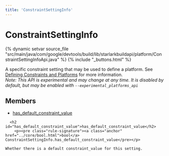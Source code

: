 ```yaml
---
title: 'ConstraintSettingInfo'
---
```


<html devsite>
<head>
  <meta name="project_path" value="/_project.yaml">
  <meta name="book_path" value="/_book.yaml">
</head>
<body>

<h1 class="page-title" id="modules.ConstraintSettingInfo">ConstraintSettingInfo</h1>

{% dynamic setvar source_file "src/main/java/com/google/devtools/build/lib/starlarkbuildapi/platform/ConstraintSettingInfoApi.java" %}
{% include "_buttons.html" %}
<!-- {% raw %} -->

A specific constraint setting that may be used to define a platform. See <a href='/docs/platforms#constraints-platforms'>Defining Constraints and Platforms</a> for more information.<br/><i>Note: This API is experimental and may change at any time. It is disabled by default, but may be enabled with <code>--experimental_platforms_api</code></i>

<h2>Members</h2>
<ul>
    <li>
    <a href="#has_default_constraint_value">has_default_constraint_value</a>
  </li>
  </ul>

      <h2 id="has_default_constraint_value">has_default_constraint_value</h2>
        <p><pre class="rule-signature"><a class="anchor" href="../core/bool.html">bool</a> ConstraintSettingInfo.has_default_constraint_value</pre></p>

    Whether there is a default constraint_value for this setting.


</body>
</html>

<!-- {% endraw %} -->
